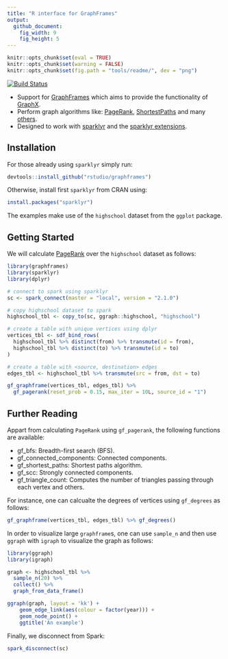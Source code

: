 ```yaml
---
title: "R interface for GraphFrames"
output:
  github_document:
    fig_width: 9
    fig_height: 5
---
```


```r
knitr::opts_chunk$set(eval = TRUE)
knitr::opts_chunk$set(warning = FALSE)
knitr::opts_chunk$set(fig.path = "tools/readme/", dev = "png")
```

[![Build Status](https://travis-ci.org/rstudio/graphframes.svg?branch=master)](https://travis-ci.org/rstudio/graphframes)

- Support for [GraphFrames](https://graphframes.github.io/) which aims to provide the functionality of [GraphX](http://spark.apache.org/graphx/).
- Perform graph algorithms like: [PageRank](https://graphframes.github.io/api/scala/index.html#org.graphframes.lib.PageRank), [ShortestPaths](https://graphframes.github.io/api/scala/index.html#org.graphframes.lib.ShortestPaths) and many [others](https://graphframes.github.io/api/scala/#package).
- Designed to work with [sparklyr](https://spark.rstudio.com) and the [sparklyr extensions](http://spark.rstudio.com/extensions.html).

## Installation

For those already using `sparklyr` simply run:

```r
devtools::install_github("rstudio/graphframes")
```

Otherwise, install first `sparklyr` from CRAN using:

```r
install.packages("sparklyr")
```

The examples make use of the `highschool` dataset from the `ggplot` package.

## Getting Started

We will calculate [PageRank](https://en.wikipedia.org/wiki/PageRank) over the `highschool` dataset as follows:

```r
library(graphframes)
library(sparklyr)
library(dplyr)

# connect to spark using sparklyr
sc <- spark_connect(master = "local", version = "2.1.0")

# copy highschool dataset to spark
highschool_tbl <- copy_to(sc, ggraph::highschool, "highschool")

# create a table with unique vertices using dplyr
vertices_tbl <- sdf_bind_rows(
  highschool_tbl %>% distinct(from) %>% transmute(id = from),
  highschool_tbl %>% distinct(to) %>% transmute(id = to)
)

# create a table with <source, destination> edges
edges_tbl <- highschool_tbl %>% transmute(src = from, dst = to)

gf_graphframe(vertices_tbl, edges_tbl) %>%
  gf_pagerank(reset_prob = 0.15, max_iter = 10L, source_id = "1")
```

## Further Reading

Appart from calculating `PageRank` using `gf_pagerank`, the following functions are available: 

- gf_bfs: Breadth-first search (BFS).
- gf_connected_components: Connected components.
- gf_shortest_paths: Shortest paths algorithm.
- gf_scc: Strongly connected components.
- gf_triangle_count: Computes the number of triangles passing through each vertex and others.

For instance, one can calcualte the degrees of vertices using `gf_degrees` as follows:

```r
gf_graphframe(vertices_tbl, edges_tbl) %>% gf_degrees()
```

In order to visualize large `graphframe`s, one can use `sample_n` and then use `ggraph` with `igraph` to visualize the graph as follows:

```r
library(ggraph)
library(igraph)

graph <- highschool_tbl %>%
  sample_n(20) %>%
  collect() %>%
  graph_from_data_frame()

ggraph(graph, layout = 'kk') + 
    geom_edge_link(aes(colour = factor(year))) + 
    geom_node_point() + 
    ggtitle('An example')
```

Finally, we disconnect from Spark:

```r
spark_disconnect(sc)
```
